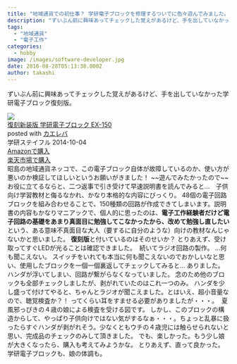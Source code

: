 ```yaml
---
title: "地域通貨での初仕事？ 学研電子ブロックを修理するついでに色々遊んでみました。"
description: "ずいぶん前に興味あってチェックした覚えがあるけど、手を出していなかった学研電子ブロック復刻版。復刻新装版 学研電子ブロック EX-150posted with ..."
tags:
  - "地域通貨"
  - "電子工作"
categories:
  - hobby
image: /images/software-developer.jpg
date: 2016-08-28T05:13:38.000Z
author: takashi
---
```



ずいぶん前に興味あってチェックした覚えがあるけど、手を出していなかった学研電子ブロック復刻版。
<div class="cstmreba"><div class="kaerebalink-box"><div class="kaerebalink-image"><a href="http://c.af.moshimo.com/af/c/click?a_id=602830&amp;p_id=170&amp;pc_id=185&amp;pl_id=4062&amp;s_v=b5Rz2P0601xu&amp;url=http%3A%2F%2Fwww.amazon.co.jp%2Fexec%2Fobidos%2FASIN%2FB00L3YNOV4%2Fref%3Dnosim" target="_blank" rel="noopener"><img src="http://ecx.images-amazon.com/images/I/51Lczz5AwIL._SL160_.jpg" style="border: none" /></a><img src="http://i.af.moshimo.com/af/i/impression?a_id=602830&amp;p_id=170&amp;pc_id=185&amp;pl_id=4062" width="1" height="1" style="border:none"></div><div class="kaerebalink-info"><div class="kaerebalink-name"><a href="http://c.af.moshimo.com/af/c/click?a_id=602830&amp;p_id=170&amp;pc_id=185&amp;pl_id=4062&amp;s_v=b5Rz2P0601xu&amp;url=http%3A%2F%2Fwww.amazon.co.jp%2Fexec%2Fobidos%2FASIN%2FB00L3YNOV4%2Fref%3Dnosim" target="_blank" rel="noopener">復刻新装版 学研電子ブロック EX-150</a><img src="http://i.af.moshimo.com/af/i/impression?a_id=602830&amp;p_id=170&amp;pc_id=185&amp;pl_id=4062" width="1" height="1" style="border:none"><div class="kaerebalink-powered-date">posted with <a href="http://kaereba.com" rel="nofollow noopener" target="_blank">カエレバ</a></div></div><div class="kaerebalink-detail"> 学研ステイフル 2014-10-04    </div><div class="kaerebalink-link1"><div class="shoplinkamazon"><a href="http://c.af.moshimo.com/af/c/click?a_id=602830&amp;p_id=170&amp;pc_id=185&amp;pl_id=4062&amp;s_v=b5Rz2P0601xu&amp;url=http%3A%2F%2Fwww.amazon.co.jp%2Fgp%2Fsearch%3Fkeywords%3D%2595%259C%258D%258F%2590V%2591%2595%2594%25C5%2520%258Aw%258C%25A4%2593d%258Eq%2583u%2583%258D%2583b%2583N%2520EX-150%26__mk_ja_JP%3D%2583J%2583%255E%2583J%2583i" target="_blank" rel="noopener">Amazonで購入</a><img src="http://i.af.moshimo.com/af/i/impression?a_id=602830&amp;p_id=170&amp;pc_id=185&amp;pl_id=4062" width="1" height="1" style="border:none"></div><div class="shoplinkrakuten"><a href="http://c.af.moshimo.com/af/c/click?a_id=602830&amp;p_id=54&amp;pc_id=54&amp;pl_id=616&amp;s_v=b5Rz2P0601xu&amp;url=http%3A%2F%2Fsearch.rakuten.co.jp%2Fsearch%2Fmall%2F%25E5%25BE%25A9%25E5%2588%25BB%25E6%2596%25B0%25E8%25A3%2585%25E7%2589%2588%2520%25E5%25AD%25A6%25E7%25A0%2594%25E9%259B%25BB%25E5%25AD%2590%25E3%2583%2596%25E3%2583%25AD%25E3%2583%2583%25E3%2582%25AF%2520EX-150%2F-%2Ff.1-p.1-s.1-sf.0-st.A-v.2%3Fx%3D0" target="_blank" rel="noopener">楽天市場で購入</a><img src="http://i.af.moshimo.com/af/i/impression?a_id=602830&amp;p_id=54&amp;pc_id=54&amp;pl_id=616" width="1" height="1" style="border:none"></div></div></div><div class="booklink-footer"></div></div></div>
昭島の地域通貨ネッコで、この電子ブロック自体が故障しているのか、使い方が悪いのか検証してほしいというお願いがきました！
~~遊んでみたかったので~~お役に立てるならと、二つ返事で引き受けて早速説明書を読んでみると…　子供向け学習教材と侮るなかれ、かなり本格的な内容にびっくり。
48個の電子回路ブロックを組み合わせることで、150種類の回路が作成できてしまいます。説明書の内容もかなりマニアックで、個人的に思ったのは、<strong>電子工作経験者だけど電子回路の基礎をあまり真面目に勉強してこなかったから、改めて勉強し直したい</strong>という、ある意味不真面目な大人（要するに自分のような）向けの教材なんじゃないかと思いました。
<strong>復刻版</strong>と付いているのはそのせいか？
とりあえず、受け取ってすぐLEDが光ることは確認できました。
<img src="https://farm8.staticflickr.com/7761/29178117932_130b17202c_z_d.jpg" alt="" />
続いてラジオ回路の製作。
…何も聞こえない。
スイッチをいれても本当に何も聞こえないのでおかしいなと思い、使用したブロックを一個一個裏返してチェックしてみると…
ありました。
<img src="https://farm8.staticflickr.com/7476/28998379080_aee2f806df_z_d.jpg" alt="" />
ハンダが浮いてしまい、回路が繋がらなくなっていました。
念のため他のブロックも全部チェックしましたが、剥がれていたのはこれ一つのみ。
ハンダを少し盛って付けてやると、ちゃんとラジオが聞こえました。とはいえ、超小音量なので、聴覚検査か？！ ってくらい耳をすませる必要がありましたが・・・。
<img src="https://farm9.staticflickr.com/8301/29178121382_3b2f535463_z_d.jpg" alt="" />
夏風邪っぴきの４歳の娘による検査を受ける図です。
しかし、このブロックの構造からして、やっぱり子供向けではない気がするなぁ・・・。ちょっと乱暴に扱ったらすぐハンダが剥がれそう。少なくともウチの４歳児には触らせられないと思い、完成品のチェックのみして頂きました。
でも、楽しかった。もう少し娘が大きくなったら、購入も考えてみようかな。
とりあえず、直って良かった。学研電子ブロックも、娘の体調も。